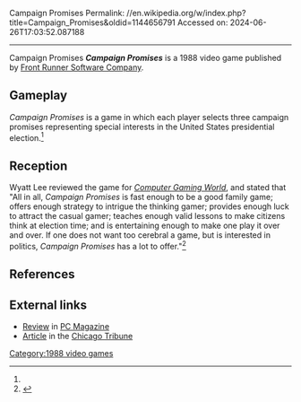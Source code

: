 Campaign Promises
Permalink: //en.wikipedia.org/w/index.php?title=Campaign_Promises&oldid=1144656791
Accessed on: 2024-06-26T17:03:52.087188



------
Campaign Promises
{{Short description|1988 simulation video game}}
{{Infobox video game
| collapsible = 
| state = 
| italic title = 
| title = Campaign Promises
| image = 
| alt = 
| caption = 
| developer = 
| publisher = [[Front Runner Software Company]]
| series = 
| engine = 
| platforms = [[DOS]]
| released = 1988
| genre = Simulation
| modes = 
}}
'''''Campaign Promises''''' is a 1988 video game published by [[Front Runner Software Company]].

==Gameplay==
''Campaign Promises'' is a game in which each player selects three campaign promises representing special interests in the United States presidential election.<ref name="CGW51"/>

==Reception==
Wyatt Lee reviewed the game for ''[[Computer Gaming World]]'', and stated that "All in all, ''Campaign Promises'' is fast enough to be a good family game; offers enough strategy to intrigue the thinking gamer; provides enough luck to attract the casual gamer; teaches enough valid lessons to make citizens think at election time; and is entertaining enough to make one play it over and over. If one does not want too cerebral a game, but is interested in politics, ''Campaign Promises'' has a lot to offer."<ref name="CGW51">{{cite magazine |last=Lee |first=Wyatt |title=Campaign '88: A Survey of Political Election Games for the Computer |magazine=Computer Gaming World |date=September 1988 |volume=1 |issue=51 |pages=15, 36}}</ref>

==References==
{{reflist}}

==External links==
*[https://books.google.com/books?id=PA3RA3f6mi0C&dq=%22Front+Runner+Software%22+campaign+promises&pg=PA524 Review] in [[PC Magazine]]
*[https://www.chicagotribune.com/news/ct-xpm-1988-08-12-8801220331-story.html Article] in the [[Chicago Tribune]]

[[Category:1988 video games]]